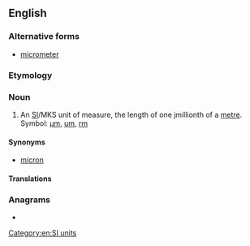 {{also|micromètre|micro-metre}}
==English==

===Alternative forms===
* {{qualifier|US}} [[micrometer]]

===Etymology===
{{prefix|en|micro|metre}}

===Noun===
{{en-noun}}

# An [[SI#Abbreviation|SI]]/MKS unit of measure, the length of one jmillionth of a [[metre]]. Symbol: [[µm]], [[um]], [[rm]]

====Synonyms====
* {{qualifier|obsolete}} [[micron]]

====Translations====
{{trans-see|micrometer}}

===Anagrams===
* {{anagrams|en|a=ceeimmorrt|micrometer}}

[[Category:en:SI units]]